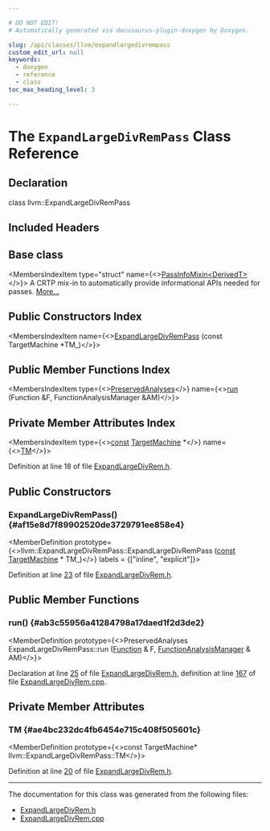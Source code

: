 ```yaml
---

# DO NOT EDIT!
# Automatically generated via docusaurus-plugin-doxygen by Doxygen.

slug: /api/classes/llvm/expandlargedivrempass
custom_edit_url: null
keywords:
  - doxygen
  - reference
  - class
toc_max_heading_level: 3

---
```





# The `ExpandLargeDivRemPass` Class Reference

<DoxygenPage pluginConfig={pluginConfig}>



## Declaration

<CodeBlock>class llvm::ExpandLargeDivRemPass</CodeBlock>

## Included Headers

<IncludesList>
<IncludesListItem
  filePath="llvm/CodeGen/ExpandLargeDivRem.h"
  permalink="/docs/api/files/include/include/llvm/include/llvm/codegen/expandlargedivrem-h"
  isLocal="true" />
</IncludesList>

## Base class

<MembersIndex>

<MembersIndexItem
  type="struct"
  name={<><a href="/docs/api/structs/llvm/passinfomixin">PassInfoMixin&lt;DerivedT&gt;</a></>}>
A CRTP mix-in to automatically provide informational APIs needed for passes. <a href="/docs/api/structs/llvm/passinfomixin/#details">More...</a>
</MembersIndexItem>

</MembersIndex>

## Public Constructors Index

<MembersIndex>

<MembersIndexItem
  name={<><a href="#af15e8d7f89902520de3729791ee858e4">ExpandLargeDivRemPass</a> (const TargetMachine &#42;TM&#95;)</>}>
</MembersIndexItem>

</MembersIndex>

## Public Member Functions Index

<MembersIndex>

<MembersIndexItem
  type={<><a href="/docs/api/classes/llvm/preservedanalyses">PreservedAnalyses</a></>}
  name={<><a href="#ab3c55956a41284798a17daed1f2d3de2">run</a> (Function &amp;F, FunctionAnalysisManager &amp;AM)</>}>
</MembersIndexItem>

</MembersIndex>

## Private Member Attributes Index

<MembersIndex>

<MembersIndexItem
  type={<><a href="/docs/api/files/lib/lib/target/lib/target/aarch64/aarch64promoteconstant-cpp/#a90f8350fecae261c25be85d38b451bff">const</a> <a href="/docs/api/classes/llvm/targetmachine">TargetMachine</a> &#42;</>}
  name={<><a href="#ae4bc232dc4fb6454e715c408f505601c">TM</a></>}>
</MembersIndexItem>

</MembersIndex>


Definition at line 18 of file <a href="/docs/api/files/include/include/llvm/include/llvm/codegen/expandlargedivrem-h">ExpandLargeDivRem.h</a>.

<SectionDefinition>

## Public Constructors

### ExpandLargeDivRemPass() {#af15e8d7f89902520de3729791ee858e4}

<MemberDefinition
  prototype={<>llvm::ExpandLargeDivRemPass::ExpandLargeDivRemPass (<a href="/docs/api/files/lib/lib/target/lib/target/aarch64/aarch64promoteconstant-cpp/#a90f8350fecae261c25be85d38b451bff">const</a> <a href="/docs/api/classes/llvm/targetmachine">TargetMachine</a> &#42; TM_)</>}
  labels = {["inline", "explicit"]}>

Definition at line <a href="/docs/api/files/include/include/llvm/include/llvm/codegen/expandlargedivrem-h/#l00023">23</a> of file <a href="/docs/api/files/include/include/llvm/include/llvm/codegen/expandlargedivrem-h">ExpandLargeDivRem.h</a>.
</MemberDefinition>

</SectionDefinition>

<SectionDefinition>

## Public Member Functions

### run() {#ab3c55956a41284798a17daed1f2d3de2}

<MemberDefinition
  prototype={<>PreservedAnalyses ExpandLargeDivRemPass::run (<a href="/docs/api/classes/llvm/function">Function</a> &amp; F, <a href="/docs/api/namespaces/llvm/#adce09a5a0de0e3177eb00e932734af2f">FunctionAnalysisManager</a> &amp; AM)</>}>

Declaration at line <a href="/docs/api/files/include/include/llvm/include/llvm/codegen/expandlargedivrem-h/#l00025">25</a> of file <a href="/docs/api/files/include/include/llvm/include/llvm/codegen/expandlargedivrem-h">ExpandLargeDivRem.h</a>, definition at line <a href="/docs/api/files/lib/lib/codegen/expandlargedivrem-cpp/#l00167">167</a> of file <a href="/docs/api/files/lib/lib/codegen/expandlargedivrem-cpp">ExpandLargeDivRem.cpp</a>.
</MemberDefinition>

</SectionDefinition>

<SectionDefinition>

## Private Member Attributes

### TM {#ae4bc232dc4fb6454e715c408f505601c}

<MemberDefinition
  prototype={<>const TargetMachine&#42; llvm::ExpandLargeDivRemPass::TM</>}>

Definition at line <a href="/docs/api/files/include/include/llvm/include/llvm/codegen/expandlargedivrem-h/#l00020">20</a> of file <a href="/docs/api/files/include/include/llvm/include/llvm/codegen/expandlargedivrem-h">ExpandLargeDivRem.h</a>.
</MemberDefinition>

</SectionDefinition>

<hr/>

The documentation for this class was generated from the following files:

<ul>
<li><a href="/docs/api/files/include/include/llvm/include/llvm/codegen/expandlargedivrem-h">ExpandLargeDivRem.h</a></li>
<li><a href="/docs/api/files/lib/lib/codegen/expandlargedivrem-cpp">ExpandLargeDivRem.cpp</a></li>
</ul>

</DoxygenPage>
